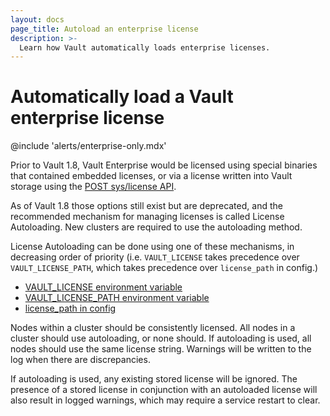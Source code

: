 ```yaml
---
layout: docs
page_title: Autoload an enterprise license
description: >-
  Learn how Vault automatically loads enterprise licenses.
---
```


# Automatically load a Vault enterprise license

@include 'alerts/enterprise-only.mdx'

Prior to Vault 1.8, Vault Enterprise would be licensed using special binaries
that contained embedded licenses, or via a license written into Vault storage
using the [POST sys/license API](/vault/api-docs/system/license#install-license).

As of Vault 1.8 those options still exist but are deprecated, and the recommended
mechanism for managing licenses is called License Autoloading. New clusters are
required to use the autoloading method.

License Autoloading can be done using one of these mechanisms, in decreasing order
of priority (i.e. `VAULT_LICENSE` takes precedence over `VAULT_LICENSE_PATH`, which
takes precedence over `license_path` in config.)

- [VAULT_LICENSE environment variable](/vault/docs/commands#vault_license)
- [VAULT_LICENSE_PATH environment variable](/vault/docs/commands#vault_license_path)
- [license_path in config](/vault/docs/configuration#license_path)

Nodes within a cluster should be consistently licensed. All nodes in a cluster
should use autoloading, or none should. If autoloading is used, all nodes should
use the same license string. Warnings will be written to the log when there
are discrepancies.

If autoloading is used, any existing stored license will be ignored. The presence
of a stored license in conjunction with an autoloaded license will also result in
logged warnings, which may require a service restart to clear.
